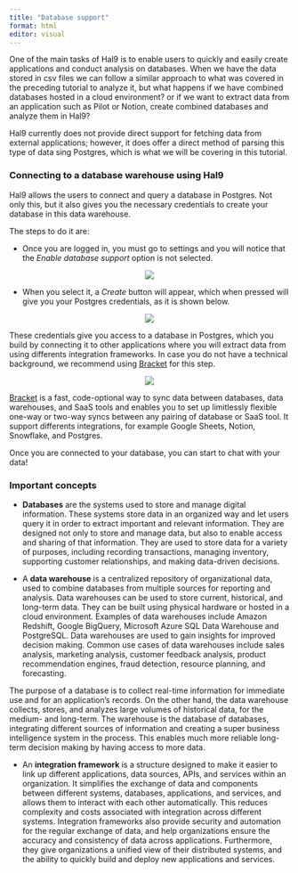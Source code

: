 ---
title: "Database support"
format: html
editor: visual
---

One of the main tasks of Hal9 is to enable users to quickly and easily create applications and conduct analysis on databases. When we have the data stored in csv files we can follow a similar approach to what was covered in the preceding tutorial to analyze it, but what happens if we have combined databases hosted in a cloud environment? or if we want to extract data from an application such as Pilot or Notion, create combined databases and analyze them in Hal9?

Hal9 currently does not provide direct support for fetching data from external applications; however, it does offer a direct method of parsing this type of data sing Postgres, which is what we will be covering in this tutorial.

### Connecting to a database warehouse using Hal9

Hal9 allows the users to connect and query a database in Postgres. Not only this, but it also gives you the necessary credentials to create your database in this data warehouse.

The steps to do it are:

-   Once you are logged in, you must go to settings and you will notice that the *Enable database support* option is not selected.

<center><img src="tutorial_02/120.png" style="max-width: 70%"/></center>

-   When you select it, a *Create* button will appear, which when pressed will give you your Postgres credentials, as it is shown below.

<center><img src="tutorial_02/121.png" style="max-width: 70%"/></center> 

These credentials give you access to a database in Postgres, which you build by connecting it to other applications where you will extract data from using differents integration frameworks. In case you do not have a technical background, we recommend using [Bracket](https://www.usebracket.com/) for this step.

<center><img src="tutorial_02/1.png" style="max-width: 70%"/></center> 

[Bracket](https://docs.usebracket.com/introduction) is a fast, code-optional way to sync data between databases, data warehouses, and SaaS tools and enables you to set up limitlessly flexible one-way or two-way syncs between any pairing of database or SaaS tool. It support differents integrations, for example Google Sheets, Notion, Snowflake, and Postgres.

Once you are connected to your database, you can start to chat with your data!

### Important concepts

-   **Databases** are the systems used to store and manage digital information. These systems store data in an organized way and let users query it in order to extract important and relevant information. They are designed not only to store and manage data, but also to enable access and sharing of that information. They are used to store data for a variety of purposes, including recording transactions, managing inventory, supporting customer relationships, and making data-driven decisions.

-   A **data warehouse** is a centralized repository of organizational data, used to combine databases from multiple sources for reporting and analysis. Data warehouses can be used to store current, historical, and long-term data. They can be built using physical hardware or hosted in a cloud environment. Examples of data warehouses include Amazon Redshift, Google BigQuery, Microsoft Azure SQL Data Warehouse and PostgreSQL. Data warehouses are used to gain insights for improved decision making. Common use cases of data warehouses include sales analysis, marketing analysis, customer feedback analysis, product recommendation engines, fraud detection, resource planning, and forecasting.

The purpose of a database is to collect real-time information for immediate use and for an application's records. On the other hand, the data warehouse collects, stores, and analyzes large volumes of historical data, for the medium- and long-term. The warehouse is the database of databases, integrating different sources of information and creating a super business intelligence system in the process. This enables much more reliable long-term decision making by having access to more data.

-   An **integration framework** is a structure designed to make it easier to link up different applications, data sources, APIs, and services within an organization. It simplifies the exchange of data and components between different systems, databases, applications, and services, and allows them to interact with each other automatically. This reduces complexity and costs associated with integration across different systems. Integration frameworks also provide security and automation for the regular exchange of data, and help organizations ensure the accuracy and consistency of data across applications. Furthermore, they give organizations a unified view of their distributed systems, and the ability to quickly build and deploy new applications and services.
